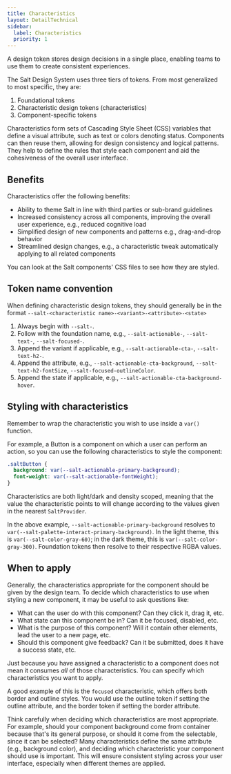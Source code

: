 ```yaml
---
title: Characteristics
layout: DetailTechnical
sidebar:
  label: Characteristics
  priority: 1
---
```


A design token stores design decisions in a single place, enabling teams to use them to create consistent experiences.

The Salt Design System uses three tiers of tokens. From most generalized to most specific, they are:

1. Foundational tokens
2. Characteristic design tokens (characteristics)
3. Component-specific tokens

Characteristics form sets of Cascading Style Sheet (CSS) variables that define a visual attribute, such as text or colors denoting status. Components can then reuse them, allowing for design consistency and logical patterns. They help to define the rules that style each component and aid the cohesiveness of the overall user interface.

## Benefits



Characteristics offer the following benefits:

- Ability to theme Salt in line with third parties or sub-brand guidelines
- Increased consistency across all components, improving the overall user experience, e.g., reduced cognitive load
- Simplified design of new components and patterns e.g., drag-and-drop behavior
- Streamlined design changes, e.g., a characteristic tweak automatically applying to all related components

You can look at the Salt components' CSS files to see how they are styled.

## Token name convention

When defining characteristic design tokens, they should generally be in the format `--salt-<characteristic name>-<variant>-<attribute>-<state>`

1. Always begin with `--salt-`.
2. Follow with the foundation name, e.g., `--salt-actionable-`, `--salt-text-`, `--salt-focused-`.
3. Append the variant if applicable, e.g., `--salt-actionable-cta-`, `--salt-text-h2-`.
4. Append the attribute, e.g., `--salt-actionable-cta-background`, `--salt-text-h2-fontSize`, `--salt-focused-outlineColor`.
5. Append the state if applicable, e.g., `--salt-actionable-cta-background-hover`.

## Styling with characteristics

Remember to wrap the characteristic you wish to use inside a `var()` function.

For example, a Button is a component on which a user can perform an action, so you can use the following characteristics to style the component:

```css
.saltButton {
  background: var(--salt-actionable-primary-background);
  font-weight: var(--salt-actionable-fontWeight);
}
```

Characteristics are both light/dark and density scoped, meaning that the value the characteristic points to will change according to the values given in the nearest `SaltProvider`.

In the above example, `--salt-actionable-primary-background` resolves to `var(--salt-palette-interact-primary-background)`. In the light theme, this is `var(--salt-color-gray-60)`; in the dark theme, this is `var(--salt-color-gray-300)`. Foundation tokens then resolve to their respective RGBA values.

## When to apply

Generally, the characteristics appropriate for the component should be given by the design team. To decide which characteristics to use when styling a new component, it may be useful to ask questions like:

- What can the user do with this component? Can they click it, drag it, etc.
- What state can this component be in? Can it be focused, disabled, etc.
- What is the purpose of this component? Will it contain other elements, lead the user to a new page, etc.
- Should this component give feedback? Can it be submitted, does it have a success state, etc.

Just because you have assigned a characteristic to a component does not mean it consumes _all_ of those characteristics. You can specify which characteristics you want to apply.

A good example of this is the `focused` characteristic, which offers both border and outline styles. You would use the outline token if setting the outline attribute, and the border token if setting the border attribute.

Think carefully when deciding which characteristics are most appropriate. For example, should your component background come from container because that's its general purpose, or should it come from the selectable, since it can be selected? Many characteristics define the same attribute (e.g., background color), and deciding which characteristic your component should use is important. This will ensure consistent styling across your user interface, especially when different themes are applied.
